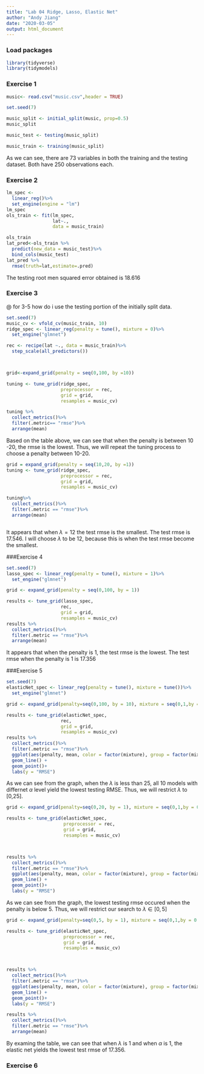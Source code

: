 ```yaml
---
title: "Lab 04 Ridge, Lasso, Elastic Net"
author: "Andy Jiang"
date: "2020-03-05"
output: html_document
---
```


### Load packages

```r
library(tidyverse) 
library(tidymodels)
```

### Exercise 1

```r
music<- read.csv("music.csv",header = TRUE)

set.seed(7)

music_split <- initial_split(music, prop=0.5)
music_split

music_test <- testing(music_split)

music_train <- training(music_split)
```

As we can see, there are 73 variables in both the training and the testing dataset. Both have 250 observations each. 

### Exercise 2

```r

lm_spec <-
  linear_reg()%>%
  set_engine(engine = "lm")
lm_spec
ols_train <- fit(lm_spec,
                 lat~.,
                 data = music_train)

ols_train
lat_pred<-ols_train %>%
  predict(new_data = music_test)%>%
  bind_cols(music_test)
lat_pred %>%
  rmse(truth=lat,estimate=.pred)


```

The testing root men squared error obtained is 18.616

### Exercise 3

$@$ for 3-5 how do i use the testing portion of the initially split data. 


```r
set.seed(7)
music_cv <- vfold_cv(music_train, 10)
ridge_spec <- linear_reg(penalty = tune(), mixture = 0)%>%
  set_engine("glmnet")

rec <- recipe(lat ~., data = music_train)%>%
  step_scale(all_predictors())



grid<-expand_grid(penalty = seq(0,100, by =10))

tuning <- tune_grid(ridge_spec,
                    preprocessor = rec,
                    grid = grid,
                    resamples = music_cv)

tuning %>%
  collect_metrics()%>%
  filter(.metric== "rmse")%>%
  arrange(mean)

```
Based on the table above, we can see that when the penalty is between 10 -20, the rmse is the lowest. Thus, we will repeat the tuning process to choose a penalty between 10-20. 

```r
grid = expand_grid(penalty = seq(10,20, by =1))
tuning <- tune_grid(ridge_spec,
                    preprocessor = rec,
                    grid = grid,
                    resamples = music_cv)

tuning%>%
  collect_metrics()%>%
  filter(.metric == "rmse")%>%
  arrange(mean)



```

It appears that when $\lambda = 12$ the test rmse is the smallest. The test rmse is 17.546. I will choose $\lambda$ to be 12, because this is when the test rmse become the smallest. 

###Exercise 4

```r
set.seed(7)
lasso_spec <- linear_reg(penalty = tune(), mixture = 1)%>%
  set_engine("glmnet")

grid <- expand_grid(penalty = seq(0,100, by = 1))

results <- tune_grid(lasso_spec, 
                    rec,
                    grid = grid, 
                    resamples = music_cv)
results %>%
  collect_metrics()%>%
  filter(.metric == "rmse")%>%
  arrange(mean)

```

It appears that when the penalty is 1, the test rmse is the lowest. The test rmse when the penalty is 1 is 17.356

###Exercise 5

```r
set.seed(7)
elasticNet_spec <- linear_reg(penalty = tune(), mixture = tune())%>%
  set_engine("glmnet")

grid <- expand_grid(penalty=seq(0,100, by = 10), mixture = seq(0,1,by = 0.1))

results <- tune_grid(elasticNet_spec, 
                    rec,
                    grid = grid, 
                    resamples = music_cv)
results %>%
  collect_metrics()%>%
  filter(.metric == "rmse")%>%
  ggplot(aes(penalty, mean, color = factor(mixture), group = factor(mixture))) + 
  geom_line() + 
  geom_point()+
  labs(y = "RMSE")


```

As we can see from the graph, when the $\lambda$ is less than 25, all 10 models with differnet $\alpha$ level yield the lowest testing RMSE. Thus, we will restrict $\lambda$ to [0,25]. 


```r
grid <- expand_grid(penalty=seq(0,20, by = 1), mixture = seq(0,1,by = 0.1))

results <- tune_grid(elasticNet_spec, 
                     preprocessor = rec,
                     grid = grid, 
                     resamples = music_cv)



results %>%
  collect_metrics()%>%
  filter(.metric == "rmse")%>%
  ggplot(aes(penalty, mean, color = factor(mixture), group = factor(mixture))) + 
  geom_line() + 
  geom_point()+
  labs(y = "RMSE")

```

As we can see from the graph, the lowest testing rmse occured when the penalty is below 5. Thus, we will restrict our search to $\lambda\in[0,5]$

```r
grid <- expand_grid(penalty=seq(0,5, by = 1), mixture = seq(0,1,by = 0.1))

results <- tune_grid(elasticNet_spec, 
                     preprocessor = rec,
                     grid = grid, 
                     resamples = music_cv)



results %>%
  collect_metrics()%>%
  filter(.metric == "rmse")%>%
  ggplot(aes(penalty, mean, color = factor(mixture), group = factor(mixture))) + 
  geom_line() + 
  geom_point()+
  labs(y = "RMSE")

results %>%
  collect_metrics()%>%
  filter(.metric == "rmse")%>%
  arrange(mean)
```

By examing the table, we can see that when $\lambda$ is 1 and when $\alpha$ is 1, the elastic net yields the lowest test rmse of 17.356. 


### Exercise 6





